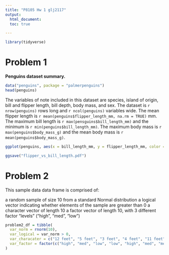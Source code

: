 ```yaml
---
title: "P8105 Hw 1 glj2117"
output: 
  html_document:
  toc: true

---
```


```r
library(tidyverse)
```

# Problem 1

**Penguins dataset summary.**


```r
data("penguins", package = "palmerpenguins")
head(penguins)

```
The variables of note included in this dataset are species, island of origin, bill and flipper length, bill depth, body mass, and sex. The dataset is `r nrow(penguins)` rows long and `r ncol(penguins)` variables wide. 
The mean flipper length is `r mean(penguins$flipper_length_mm, na.rm = TRUE)` mm. The maximum bill length is `r max(pensguins$bill_length_mm)` and the minimum is `r min(penguins$bill_length_mm)`. The maximum body mass is `r max(penguins$body_mass_g)` and the mean body mass is `r mean(penguins$body_mass_g)`.

```r

ggplot(penguins, aes(x = bill_length_mm, y = flipper_length_mm, color = species)) + geom_point()

ggsave("flipper_vs_bill_length.pdf")

```
# Problem 2
This sample data data frame is comprised of:

a random sample of size 10 from a standard Normal distribution
a logical vector indicating whether elements of the sample are greater than 0
a character vector of length 10
a factor vector of length 10, with 3 different factor “levels” ("high", "med", "low")

```r

problem2_df = tibble(
  var_norm = rnorm(10),
  var_logical = var_norm > 0,
  var_characater = c("12 feet", "5 feet", "3 feet", "4 feet", "11 feet", "8 feet", "7 feet", "2 feet", "9 feet", "15 feet"),
  var_factor = factor(c("high", "med", "low", "low", "high", "med", "med", "low", "high", "high"))
)
```

```r

```

```r
  

```

